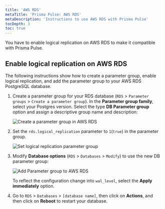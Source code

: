 ```yaml
---
title: 'AWS RDS'
metaTitle: 'Prisma Pulse: AWS RDS'
metaDescription: 'Instructions to use AWS RDS with Prisma Pulse'
tocDepth: 3
toc: true
---
```


<TopBlock title={frontMatter.title}>

You have to enable logical replication on AWS RDS to make it compatible with Prisma Pulse.

</TopBlock>

## Enable logical replication on AWS RDS

The following instructions show how to create a parameter group, enable logical replication, and add the parameter group to your AWS RDS PostgreSQL database.

1. Create a parameter group for your RDS database (`RDS` > `Parameter groups` > `Create a parameter group`). In the **Parameter group family**, select your Postgres version. Select the type **DB Parameter group** option and assign a descriptive group name and description:

   ![Create a parameter group in AWS RDS](/img/pulse/aws-rds-create-parameter-group.png)

2. Set the `rds.logical_replication` parameter to `1`(`true`) in the parameter group.

   ![Set logical replication parameter group](/img/pulse/set-logical-replication-parameter.png)

3. Modify **Database options** (`RDS` > `Databases` > `Modify`) to use the new DB parameter group:

   ![Add Parameter group to AWS RDS](/img/pulse/add-group.png)

   To reflect the configuration change into `wal_level`, select the **Apply immediately** option.

4. Go to `RDS` > `Databases` > `[database name]`, then click on **Actions**, and then click on **Reboot** to restart your database.
